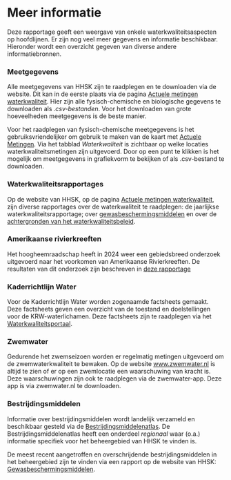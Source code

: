 # Meer informatie {#meer_info .unnumbered}

Deze rapportage geeft een weergave van enkele waterkwaliteitsaspecten op hoofdlijnen. Er zijn nog veel meer gegevens en informatie beschikbaar. Hieronder wordt een overzicht gegeven van diverse andere informatiebronnen.

### Meetgegevens {.unnumbered}

Alle meetgegevens van HHSK zijn te raadplegen en te downloaden via de website. Dit kan in de eerste plaats via de pagina [Actuele metingen waterkwaliteit](https://www.schielandendekrimpenerwaard.nl/actueel/actuele-metingen-waterstanden-en-waterkwaliteit/){target="_blank"}. Hier zijn alle fysisch-chemische en biologische gegevens te downloaden als *.csv-bestanden*. Voor het downloaden van grote hoeveelheden meetgegevens is de beste manier.

Voor het raadplegen van fysisch-chemische meetgegevens is het gebruiksvriendelijker om gebruik te maken van de kaart met [Actuele Metingen](https://www.schielandendekrimpenerwaard.nl/kaart/ActueleMetingen/){target="_blank"}. Via het tabblad *Waterkwaliteit* is zichtbaar op welke locaties waterkwaliteitsmetingen zijn uitgevoerd. Door op een punt te klikken is het mogelijk om meetgegevens in grafiekvorm te bekijken of als .csv-bestand te downloaden.

### Waterkwaliteitsrapportages {.unnumbered}

Op de website van HHSK, op de pagina [Actuele metingen waterkwaliteit](https://www.schielandendekrimpenerwaard.nl/actueel/actuele-metingen-waterstanden-en-waterkwaliteit/){target="_blank"}, zijn diverse rapportages over de waterkwaliteit te raadplegen: de jaarlijkse waterkwaliteitsrapportage; over [gewasbeschermingsmiddelen](https://www.schielandendekrimpenerwaard.nl/kaart/waterkwaliteit/waterkwaliteitsrapportages/GBM_rapportage/){target="_blank"} en over de [achtergronden van het waterkwaliteitsbeleid](https://www.schielandendekrimpenerwaard.nl/kaart/waterkwaliteit/waterkwaliteitsrapportages/Achtergrondinformatie%20waterkwaliteitsbeleid%20HHSK.pdf){target="_blank"}.

### Amerikaanse rivierkreeften {.unnumbered}

Het hoogheemraadschap heeft in 2024 weer een gebiedsbreed onderzoek uitgevoerd naar het voorkomen van Amerikaanse Rivierkreeften. De resultaten van dit onderzoek zijn beschreven in [deze rapportage](https://www.schielandendekrimpenerwaard.nl/kaart/waterkwaliteit/waterkwaliteitsrapportages/kreeften_2024/){target="_blank"}

### Kaderrichtlijn Water {.unnumbered}

Voor de Kaderrichtlijn Water worden zogenaamde factsheets gemaakt. Deze factsheets geven een overzicht van de toestand en doelstellingen voor de KRW-waterlichamen. Deze factsheets zijn te raadplegen via het [Waterkwaliteitsportaal](https://www.waterkwaliteitsportaal.nl/){target="_blank"}.

### Zwemwater {.unnumbered}

Gedurende het zwemseizoen worden er regelmatig metingen uitgevoerd om de zwemwaterkwaliteit te bewaken. Op de website [www.zwemwater.nl](https://www.zwemwater.nl/){target="_blank"} is altijd te zien of er op een zwemlocatie een waarschuwing van kracht is. Deze waarschuwingen zijn ook te raadplegen via de zwemwater-app. Deze app is via zwemwater.nl te downloaden.

### Bestrijdingsmiddelen {.unnumbered}

Informatie over bestrijdingsmiddelen wordt landelijk verzameld en beschikbaar gesteld via de [Bestrijdingsmiddelenatlas](http://www.bestrijdingsmiddelenatlas.nl/){target="_blank"}. De Bestrijdingsmiddelenatlas heeft een onderdeel *regionaal* waar (o.a.) informatie specifiek voor het beheergebied van HHSK te vinden is.

De meest recent aangetroffen en overschrijdende bestrijdingsmiddelen in het beheergebied zijn te vinden via een rapport op de website van HHSK: [Gewasbeschermingsmiddelen](https://www.schielandendekrimpenerwaard.nl/kaart/waterkwaliteit/waterkwaliteitsrapportages/GBM_rapportage/){target="_blank"}.


